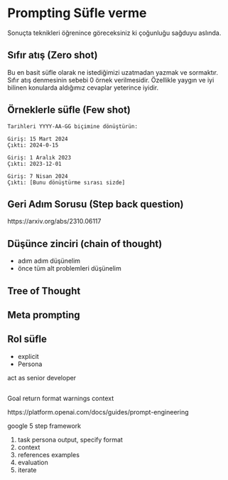 # Prompting Süfle verme

Sonuçta teknikleri öğrenince göreceksiniz ki çoğunluğu sağduyu aslında.



## Sıfır atış (Zero shot)

Bu en basit süfle olarak ne istediğimizi uzatmadan yazmak ve sormaktır.
Sıfır atış denmesinin sebebi 0 örnek verilmesidir.
Özellikle yaygın ve iyi bilinen konularda aldığımız cevaplar yeterince iyidir.




## Örneklerle süfle (Few shot)



```text
Tarihleri YYYY-AA-GG biçimine dönüştürün:

Giriş: 15 Mart 2024
Çıktı: 2024-0-15

Giriş: 1 Aralık 2023
Çıktı: 2023-12-01

Giriş: 7 Nisan 2024
Çıktı: [Bunu dönüştürme sırası sizde]
```


## Geri Adım Sorusu (Step back question)

https://arxiv.org/abs/2310.06117

## Düşünce zinciri (chain of thought)

- adım adım düşünelim
- önce tüm alt problemleri düşünelim



## Tree of Thought


## Meta prompting



## Rol süfle

- explicit
- Persona

act as senior developer


## 

Goal
return format
warnings
context


https://platform.openai.com/docs/guides/prompt-engineering


google 5 step framework

1. task
	persona
	output, specify format
2. context
3. references
	examples
4. evaluation
5. iterate
